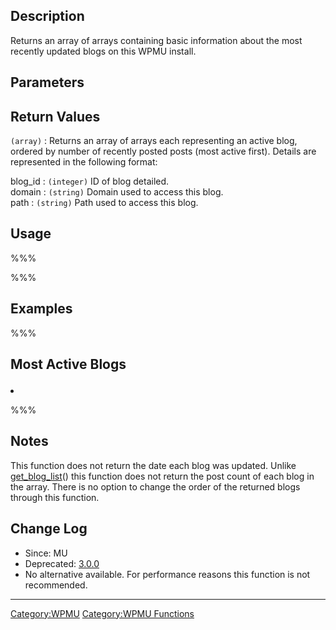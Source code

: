 {{Deprecated}}
== Description ==
Returns an array of arrays containing basic information about the most recently updated blogs on this WPMU install.

== Parameters ==
{{Parameter|$num|integer|Number of most active blogs to return |optional|10}}
{{Parameter|$display|boolean|Show the blogs as a list|optional|true}}

== Return Values ==
; <tt>(array)</tt> : Returns an array of arrays each representing an active blog, ordered by number of recently posted posts (most active first).  Details are represented in the following format:

; blog_id : <tt>(integer)</tt> ID of blog detailed.
; domain : <tt>(string)</tt> Domain used to access this blog.
; path : <tt>(string)</tt> Path used to access this blog.

== Usage ==
%%%<?php get_most_active_blogs( ); ?>%%%

== Examples ==
%%%<?php
$blogs = get_most_active_blogs(10, false);
if( is_array( $blogs ) ) {
        ?>
        <h2>Most Active Blogs</h2>
        <ul>
        <?php foreach( $blogs as $details ) {
                ?><li><a href="http://<?php echo $details[ 'domain' ] . $details[ 'path' ] ?>"><?php echo get_blog_option( $details[ 'blog_id' ], 'blogname' ) ?></a></li><?php
        }
        ?>
        </ul>
        <?php
}
?>%%%

== Notes ==
This function does not return the date each blog was updated.  Unlike [[WPMU Functions/get_blog_list|get_blog_list]]() this function does not return the post count of each blog in the array.  There is no option to change the order of the returned blogs through this function.

== Change Log ==

* Since: MU
* Deprecated: [[Version 3.0|3.0.0]]
* No alternative available. For performance reasons this function is not recommended.

----

[[Category:WPMU]]
[[Category:WPMU Functions]]